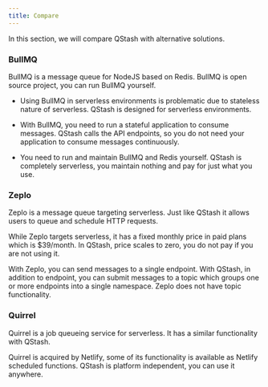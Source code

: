 ```yaml
---
title: Compare
---
```


In this section, we will compare QStash with alternative solutions.

### BullMQ

BullMQ is a message queue for NodeJS based on Redis. BullMQ is open source
project, you can run BullMQ yourself.

- Using BullMQ in serverless environments is problematic due to stateless nature
  of serverless. QStash is designed for serverless environments.

- With BullMQ, you need to run a stateful application to consume messages.
  QStash calls the API endpoints, so you do not need your application to consume
  messages continuously.

- You need to run and maintain BullMQ and Redis yourself. QStash is completely
  serverless, you maintain nothing and pay for just what you use.

### Zeplo

Zeplo is a message queue targeting serverless. Just like QStash it allows users
to queue and schedule HTTP requests.

While Zeplo targets serverless, it has a fixed monthly price in paid plans which
is \$39/month. In QStash, price scales to zero, you do not pay if you are not
using it.

With Zeplo, you can send messages to a single endpoint. With QStash, in addition
to endpoint, you can submit messages to a topic which groups one or more
endpoints into a single namespace. Zeplo does not have topic functionality.

### Quirrel

Quirrel is a job queueing service for serverless. It has a similar functionality
with QStash.

Quirrel is acquired by Netlify, some of its functionality is available as
Netlify scheduled functions. QStash is platform independent, you can use it
anywhere.
